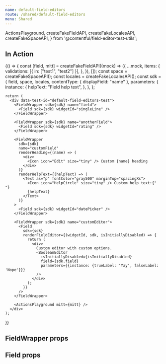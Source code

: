 ```yaml
---
name: default-field-editors
route: /shared/default-field-editors
menu: Shared
---
```


  ActionsPlayground,
  createFakeFieldAPI,
  createFakeLocalesAPI,
  createFakeSpaceAPI,
} from '@contentful/field-editor-test-utils';

<Readme />

## In Action

<Playground>
  {() => {
    const [field, mitt] = createFakeFieldAPI((mock) => ({
      ...mock,
      items: {
        validations: [{ in: ["test1", "test2"] }],
      },
    }), []);
    const space = createFakeSpaceAPI();
    const locales = createFakeLocalesAPI();
    const sdk = {
      field,
      space,
      locales,
      contentType: { displayField: "name" },
      parameters: {
        instance: {
          helpText: "Field help text",
        },
      },
    };

    return (
      <div data-test-id="default-field-editors-test">
        <FieldWrapper sdk={sdk} name="field">
          <Field sdk={sdk} widgetId="singleLine" />
        </FieldWrapper>

        <FieldWrapper sdk={sdk} name="anotherField">
          <Field sdk={sdk} widgetId="rating" />
        </FieldWrapper>

        <FieldWrapper
          sdk={sdk}
          name="customField"
          renderHeading={(name) => (
            <div>
              <Icon icon="Edit" size="tiny" /> Custom {name} heading
            </div>
          )}
          renderHelpText={(helpText) => (
            <Text as="p" fontColor="gray500" marginTop="spacingXs">
              <Icon icon="HelpCircle" size="tiny" /> Custom help text:{" "}
              {helpText}
            </Text>
          )}
        >
          <Field sdk={sdk} widgetId="datePicker" />
        </FieldWrapper>

        <FieldWrapper sdk={sdk} name="customEditor">
          <Field
            sdk={sdk}
            renderFieldEditor={(widgetId, sdk, isInitiallyDisabled) => {
              return (
                <div>
                  Custom editor with custom options.
                  <BooleanEditor
                    isInitiallyDisabled={isInitiallyDisabled}
                    field={sdk.field}
                    parameters={{instance: {trueLabel: 'Yay', falseLabel: 'Nope'}}}
                  />
                </div>
              );
            }}
          />
        </FieldWrapper>
        
        <ActionsPlayground mitt={mitt} />
      </div>
    );
}}

</Playground>

## FieldWrapper props

<Props of={FieldWrapper} />

## Field props

<Props of={Field} />
